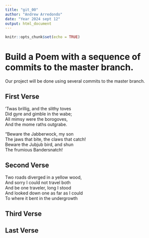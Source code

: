 ```yaml
---
title: "git_00"
author: "Andrew Arredondo"
date: "Year 2024 sept 12"
output: html_document
---
```


```r
knitr::opts_chunk$set(echo = TRUE)
```
# Build a Poem with a sequence of commits to the master branch.
Our project will be done using several commits to the master branch.
<!-- Do not modify or change any text in "!--" bracketed areas such as this --- these are instructions to
you, if you change any of this the git program will notice it and compromise your git merging strategy !-->

## First Verse 
<!--Put the first five lines of a poem by Lewis Carrol in this section!-->
’Twas brillig, and the slithy toves   
   Did gyre and gimble in the wabe;   
All mimsy were the borogoves,  
   And the mome raths outgrabe.  

“Beware the Jabberwock, my son  
   The jaws that bite, the claws that catch!  
Beware the Jubjub bird, and shun  
   The frumious Bandersnatch!  



## Second Verse
<!--Put the first five lines of a poem by Robert Frost here!-->

Two roads diverged in a yellow wood,  
And sorry I could not travel both  
And be one traveler, long I stood  
And looked down one as far as I could  
To where it bent in the undergrowth


## Third Verse
<!--Put the first two verses of The Walrus and the Carpenter here!-->

## Last Verse
<!--Put a short poem of your choice 8-20 lines,here!-->
